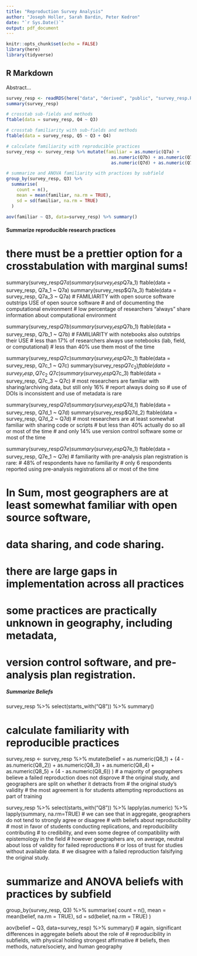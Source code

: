 ```yaml
---
title: "Reproduction Survey Analysis"
author: "Joseph Holler, Sarah Bardin, Peter Kedron"
date: "`r Sys.Date()`"
output: pdf_document
---
```


```r
knitr::opts_chunk$set(echo = FALSE)
library(here)
library(tidyverse)
```

## R Markdown

Abstract...

```r
survey_resp <- readRDS(here("data", "derived", "public", "survey_resp.RDS"))
summary(survey_resp)
```

```r
# crosstab sub-fields and methods
ftable(data = survey_resp, Q4 ~ Q3)
```

```r
# crosstab familiarity with sub-fields and methods
ftable(data = survey_resp, Q5 ~ Q3 + Q4)
```

```r

# calculate familiarity with reproducible practices
survey_resp <- survey_resp %>% mutate(familiar = as.numeric(Q7a) + 
                                        as.numeric(Q7b) + as.numeric(Q7c) +
                                        as.numeric(Q7d) + as.numeric(Q7e))

# summarize and ANOVA familiarity with practices by subfield
group_by(survey_resp, Q3) %>%
  summarise(
    count = n(),
    mean = mean(familiar, na.rm = TRUE),
    sd = sd(familiar, na.rm = TRUE)
  )
```

```r
aov(familiar ~ Q3, data=survey_resp) %>% summary()
```


#### Summarize reproducible research practices ####
# there must be a prettier option for a crosstabulation with marginal sums!

summary(survey_resp$Q7a)
summary(survey_resp$Q7a_1)
ftable(data = survey_resp, Q7a_1 ~ Q7a)
summary(survey_resp$Q7a_3)
ftable(data = survey_resp, Q7a_3 ~ Q7a)
# FAMILIARITY with open source software outstrips USE of open source software
# and of documenting the computational environment
# low percentage of researchers "always" share information about computational environment

summary(survey_resp$Q7b)
summary(survey_resp$Q7b_1)
ftable(data = survey_resp, Q7b_1 ~ Q7b)
# FAMILIARITY with notebooks also outstrips their USE 
# less than 17% of researchers always use notebooks (lab, field, or computational)
# less than 40% use them most of the time

summary(survey_resp$Q7c)
summary(survey_resp$Q7c_1)
ftable(data = survey_resp, Q7c_1 ~ Q7c)
summary(survey_resp$Q7c_2)
ftable(data = survey_resp, Q7c_2 ~ Q7c)
summary(survey_resp$Q7c_3)
ftable(data = survey_resp, Q7c_3 ~ Q7c)
# most researchers are familiar with sharing/archiving data, but still only 16%
# report always doing so
# use of DOIs is inconsistent and use of metadata is rare

summary(survey_resp$Q7d)
summary(survey_resp$Q7d_1)
ftable(data = survey_resp, Q7d_1 ~ Q7d)
summary(survey_resp$Q7d_2)
ftable(data = survey_resp, Q7d_2 ~ Q7d)
# most researchers are at least somewhat familiar with sharing code or scripts
# but less than 40% actually do so all or most of the time
# and only 14% use version control software some or most of the time

summary(survey_resp$Q7e)
summary(survey_resp$Q7e_1)
ftable(data = survey_resp, Q7e_1 ~ Q7e)
# familiarity with pre-analysis plan registration is rare:
# 48% of respondents have no familiarity
# only 6 respondents reported using pre-analysis registrations all or most of the time

# In Sum, most geographers are at least somewhat familiar with open source software,
# data sharing, and code sharing.
# there are large gaps in implementation across all practices
# some practices are practically unknown in geography, including metadata, 
# version control software, and pre-analysis plan registration.


##### Summarize Beliefs #####

survey_resp %>% select(starts_with("Q8")) %>% summary()

# calculate familiarity with reproducible practices
survey_resp <- survey_resp %>% mutate(belief = as.numeric(Q8_1) + 
                                        (4 - as.numeric(Q8_2)) + 
                                        as.numeric(Q8_3) +
                                        as.numeric(Q8_4) + 
                                        as.numeric(Q8_5) +
                                        (4 - as.numeric(Q8_6))
                                      )
# a majority of geographers believe a failed reproduction does not disprove
# the original study, and geographers are split on whether it detracts from
# the original study's validity
# the most agreement is for students attempting reproductions as part of training

survey_resp %>% select(starts_with("Q8")) %>% lapply(as.numeric) %>% lapply(summary, na.rm=TRUE)
# we can see that in aggregate, geographers do not tend to strongly agree or disagree
# with beliefs about reproducibility
# most in favor of students conducting replications, and reproducibility contributing
# to credibility, and even some degree of compatibility with epistemology in the field
# however geographers are, on average, neutral about loss of validity for failed reproductions
# or loss of trust for studies without available data. 
# we disagree with a failed reproduction falsifying the original study.


# summarize and ANOVA beliefs with practices by subfield
group_by(survey_resp, Q3) %>%
  summarise(
    count = n(),
    mean = mean(belief, na.rm = TRUE),
    sd = sd(belief, na.rm = TRUE)
  )

aov(belief ~ Q3, data=survey_resp) %>% summary()
# again, significant differences in aggregate beliefs about the role of 
# reproducibility in subfields, with physical holding strongest affirmative
# beliefs, then methods, nature/society, and human geography